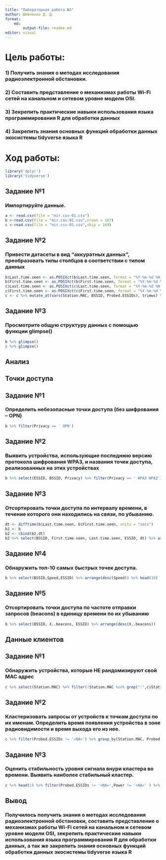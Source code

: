---
title: "Лабораторная работа №5"
author: Шевченко Д. Д.
format:
    md:
        output-file: readme.md
editor: visual
---

# Цель работы:

### 1) Получить знания о методах исследования радиоэлектронной обстановки.

### 2) Составить представление о механизмах работы Wi-Fi сетей на канальном и сетевом уровне модели OSI.

### 3) Зекрепить практические навыки использования языка программирования R для обработки данных

### 4) Закрепить знания основных функций обработки данных экосистемы tidyverse языка R

# Ход работы:

```{r}
library('dplyr')
library('tidyverse')
```

## Задание №1

### Импортируйте данные.

```{r}
a <- read.csv(file = "mir.csv-01.csv")
b <-read.csv(file = "mir.csv-01.csv",nrows = 167)
c <-read.csv(file = "mir.csv-01.csv",skip = 169)
```


## Задание №2

### Привести датасеты в вид “аккуратных данных”, преобразовать типы столбцов в соответствии с типом данных

```{r}
b$Last.time.seen <- as.POSIXct(b$Last.time.seen, format = "%Y-%m-%d %H:%M:%S")
b$First.time.seen <- as.POSIXct(b$First.time.seen, format = "%Y-%m-%d %H:%M:%S")
c$Last.time.seen <- as.POSIXct(c$Last.time.seen, format = "%Y-%m-%d %H:%M:%S")
c$First.time.seen <- as.POSIXct(c$First.time.seen, format = "%Y-%m-%d %H:%M:%S")
c <- c %>% mutate_at(vars(Station.MAC, BSSID, Probed.ESSIDs), trimws) %>% mutate_at(vars(Station.MAC, BSSID, Probed.ESSIDs), na_if, "")
```


## Задание №3

### Просмотрите общую структуру данных с помощью функции glimpse()

```{r}
b %>% glimpse()
c %>% glimpse()
```


## Анализ

## Точки доступа


## Задание №1

### Определить небезопасные точки доступа (без шифрования – OPN)

```{r}
b %>% filter(Privacy == ' OPN')
```


## Задание №2

### Выявить устройства, использующие последнюю версию протокола шифрования WPA3, и названия точек доступа, реализованных на этих устройствах

```{r}
b %>% select(ESSID, BSSID, Privacy) %>% filter(Privacy == ' WPA3 WPA2')
```


## Задание №3

### Отсортировать точки доступа по интервалу времени, в течение которого они находились на связи, по убыванию.

```{r}
dt <- difftime(b$Last.time.seen, b$First.time.seen, units = "secs")
b2 <- b
b2 <- cbind(b2,dt)
b2 %>% select(BSSID, First.time.seen, Last.time.seen, ESSID, dt) %>% arrange(desc(dt))
```

## Задание №4

###  Обнаружить топ-10 самых быстрых точек доступа.

```{r}
b %>% select(BSSID,Speed,ESSID) %>% arrange(desc(Speed)) %>% head(10)
```

## Задание №5

###  Отсортировать точки доступа по частоте отправки запросов (beacons) в единицу времени по их убыванию

```{r}
b %>% select(BSSID, X..beacons, ESSID) %>% arrange(desc(X..beacons)) 
```


## Данные клиентов


## Задание №1

### Обнаружить устройства, которые НЕ рандомизируют свой MAC адрес

```{r}
c %>% select(Station.MAC) %>% filter(!Station.MAC %in% grep(":",c$Station.MAC, value = TRUE)) %>% unique()
```


## Задание №2

### Кластеризовать запросы от устройств к точкам доступа по их именам. Определить время появления устройства в зоне радиовидимости и время выхода его из нее.


```{r}
c %>% filter(Probed.ESSIDs != '<NA>') %>% group_by(Station.MAC, Probed.ESSIDs) %>%  summarise("first-time" = min(First.time.seen), "last-time" = max(Last.time.seen), Power)
```


## Задание №3

### Оценить стабильность уровня сигнала внури кластера во времени. Выявить наиболее стабильный кластер.

```{r}
c %>% head(1) %>% filter(Probed.ESSIDs != '<NA>',Power != '<NA>' ) %>% group_by(Station.MAC) %>% arrange(desc(Power)) %>%  summarise("first-time" = min(First.time.seen), "last-time" = max(Last.time.seen), Power)
```


## Вывод

### Получилось получить знания о методах исследования радиоэлектронной обстановки, составить представление о механизмах работы Wi-Fi сетей на канальном и сетевом уровне модели OSI, зекрепить практические навыки использования языка программирования R для обработки данных, а так же закрепить знания основных функций обработки данных экосистемы tidyverse языка R

